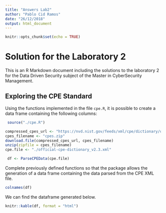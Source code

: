 ```yaml
---
title: "Answers Lab2"
author: "Pablo Cid Ramos"
date: "26/12/2018"
output: html_document
---
```


```r
knitr::opts_chunk$set(echo = TRUE)
```

# Solution for the Laboratory 2

This is an R Markdown document including the solutions to the laboratory 2 for the Data Driven Security subject of the Master in CyberSecurity Management.

## Exploring the CPE Standard

Using the functions implemented in the file `cpe.R`, it is possible to create a data frame containing the following columns:

```r
 source("./cpe.R")

compressed_cpes_url <- "https://nvd.nist.gov/feeds/xml/cpe/dictionary/official-cpe-dictionary_v2.3.xml.zip"
cpes_filename <- "cpes.zip"
download.file(compressed_cpes_url, cpes_filename)
unzip(zipfile = cpes_filename)
cpe.file <- "./official-cpe-dictionary_v2.3.xml"

 df <- ParseCPEData(cpe.file)
```

Complete previously defined functions so that the package allows the generation of a data frame containing the data parsed from the CPE XML file.

```r
colnames(df)
```

We can find the dataframe generated below.


```r
knitr::kable(df, format = "html")
```
